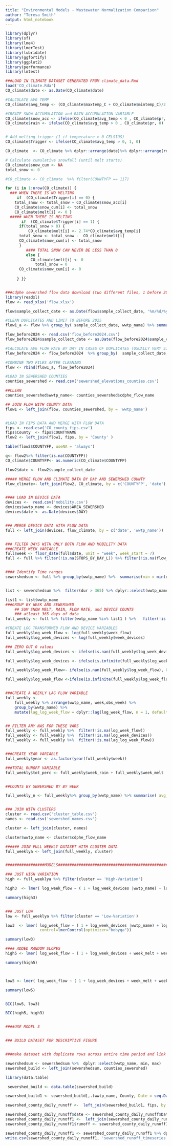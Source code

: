 ```yaml
---
title: "Environmental Models - Wastewater Normalization Comparison"
author: "Teresa Smith"
output: html_notebook
---
```


```r
library(dplyr)
library(sf)
library(lme4)
library(lmerTest)
library(lubridate)
library(ggfortify)
library(ggplot2)
library(performance)
library(lmtest)

###LOAD IN CLIMATE DATASET GENERATED FROM climate_data.Rmd
load('CO_climate.Rda') 
CO_climate$date <- as.Date(CO_climate$date)

#CALCULATE AVG TEMP 
CO_climate$avg_temp <- (CO_climate$maxtemp_C + CO_climate$mintemp_C)/2

#CREATE SNOW ACCUMULATION and RAIN ACCUMULATION VARIABLE 
CO_climate$snow_acc <- ifelse(CO_climate$avg_temp < 0 , CO_climate$pr, 0)
CO_climate$rain <- ifelse(CO_climate$avg_temp > 0 , CO_climate$pr, 0)


# Add melting trigger (1 if temperature > 0 CELSIUS)
CO_climate$Trigger <- ifelse(CO_climate$avg_temp > 0, 1, 0)

CO_climate  <- CO_climate %>% dplyr::arrange(date)%>% dplyr::arrange(rowid)

# Calculate cumulative snowfall (until melt starts)
CO_climate$snow_cum <- NA
total_snow <- 0

#CO_climate <- CO_climate  %>% filter(COUNTYFP == 117)

for (i in 1:nrow(CO_climate)) {
  ### WHEN THERE IS NO MELTING 
     if  (CO_climate$Trigger[i] == 0) {
    total_snow <- total_snow + CO_climate$snow_acc[i]
    CO_climate$snow_cum[i] <- total_snow
    CO_climate$melt[i] <- 0 }
  ##### WHEN THERE IS MELTING 
       if  (CO_climate$Trigger[i] == 1) {
      if(total_snow > 0) {
          CO_climate$melt[i] <- 2.74*CO_climate$avg_temp[i]
      total_snow <- total_snow -  CO_climate$melt[i] 
      CO_climate$snow_cum[i] <- total_snow
      }
         #### TOTAL SNOW CAN NEVER BE LESS THAN 0
         else {
           CO_climate$melt[i] <- 0 
             total_snow = 0 
      CO_climate$snow_cum[i] <- 0
   
     } }}



```



```r
###cdphe sewershed flow data download (two different files, 1 before 2024, one for 2024)
library(readxl)
flow <- read_xlsx('flow.xlsx')

flow$sample_collect_date <- as.Date(flow$sample_collect_date, '%m/%d/%y')

#CLEAN DUPLICATES AND LIMIT TO BEFORE 2025 
flow1_a <- flow %>% group_by( sample_collect_date, wwtp_name) %>% summarise(flow_rate = mean(flow_rate)) %>% filter(sample_collect_date < '2025-01-01')

flow_before2024 <- read.csv('flow_before2024.csv')
flow_before2024$sample_collect_date <- as.Date(flow_before2024$sample_collect_date, '%m/%d/%y')

#CALCULATE AVG FLOW RATE BY DAY IN CASES OF DUPLICATES (USUALLY VERY SIMILAR NUMBERS)
flow_before2024 <- flow_before2024  %>% group_by(  sample_collect_date, wwtp_name) %>% summarise(flow_rate = mean(flow_rate)) %>% filter( sample_collect_date < '2024-01-01')

#COMBINE TWO FILES AFTER CLEANING 
flow <- rbind(flow1_a, flow_before2024)

#LOAD IN SEWERSHED COUNTIES 
counties_sewershed <- read.csv('sewershed_elevations_counties.csv')

##CLEAN 
counties_sewershed$wwtp_name<- counties_sewershed$cdphe_flow_name 

## JOIN FLOW WITH COUNTY DATA 
flow1 <- left_join(flow, counties_sewershed, by = 'wwtp_name')


#LOAD IN FIPS DATA AND MERGE WITH FLOW DATA 
fips <- read.csv('CO_county_fips.csv')
fips$County  <- fips$COUNTYNAME
flow2 <- left_join(flow1, fips, by = 'County' )

table(flow2$COUNTYFP, useNA = 'always')

q<- flow2%>% filter(is.na(COUNTYFP))
CO_climate$COUNTYFP<- as.numeric(CO_climate$COUNTYFP)

flow2$date <- flow2$sample_collect_date

##### MERGE FLOW AND CLIMATE DATA BY DAY AND SEWERSHED COUNTY
flow_climate<- left_join(flow2, CO_climate, by = c('COUNTYFP', 'date') ) %>% filter(date < '2025-01-01')


#### LOAD IN DEVICE DATA
devices <-  read.csv('mobility.csv')
devices$wwtp_name <- devices$AREA_SEWERSHED
devices$date <- as.Date(devices$DAY)


### MERGE DEVICE DATA WITH FLOW DATA 
full <- left_join(devices, flow_climate, by = c('date', 'wwtp_name'))


### FILTER DAYS WITH ONLY BOTH FLOW AND MOBILITY DATA
###CREATE WEEK VARIABLE
full$week <- floor_date(full$date, unit = "week", week_start = 7)
full <- full %>% filter(!is.na(STOPS_BY_DAY_L)) %>% filter(!is.na(flow_rate))


#### Identify Time ranges 
sewershedsum <- full %>% group_by(wwtp_name) %>%  summarise(min = min(date), max = max(date), dur = max-min, obs = n()) %>% filter


list <- sewershedsum %>%  filter(dur > 365) %>% dplyr::select(wwtp_name)

list1 <- list$wwtp_name
###GROUP BY WEEK AND SEWERSHED
    ## SUM SNOW MELT, RAIN, FLOW RATE, and DEVICE COUNTS
    ### atleast 365 days of data 
full_weekly <- full %>% filter(wwtp_name %in% list1 ) %>%   filter(!is.na(STOPS_BY_DAY_L)) %>% filter(!is.na(flow_rate))  %>% filter(!is.na(melt))  %>% filter(!is.na(rain))  %>% group_by(week, wwtp_name) %>%  arrange(wwtp_name, week) %>% summarise(week_devices =  sum(STOPS_BY_DAY_L), week_flow = sum(flow_rate), week_melt = sum(melt), week_rain = sum(rain), obs_week = n())

#CREATE LOG TRANSFORMED FLOW AND DEVICE VARIABLES 
full_weekly$log_week_flow <- log(full_weekly$week_flow)
full_weekly$log_week_devices <- log(full_weekly$week_devices)

### ZERO OUT 0 values 
full_weekly$log_week_devices <- ifelse(is.nan(full_weekly$log_week_devices), 0, full_weekly$log_week_devices )

full_weekly$log_week_devices <- ifelse(is.infinite(full_weekly$log_week_devices), 0, full_weekly$log_week_devices )

full_weekly$log_week_flow<- ifelse(is.nan(full_weekly$log_week_flow), 0, full_weekly$log_week_flow)

full_weekly$log_week_flow <-ifelse(is.infinite(full_weekly$log_week_flow), 0, full_weekly$log_week_flow)


###CREATE A WEEKLY LAG FLOW VARIABLE
full_weekly <- 
    full_weekly %>% arrange(wwtp_name, week,obs_week) %>% 
    group_by(wwtp_name) %>%
    mutate(lag_log_week_flow = dplyr::lag(log_week_flow, n = 1, default = NA)) 


## FILTER ANY NAS FOR THESE VARS 
full_weekly <- full_weekly %>%  filter(!is.na(log_week_flow))
full_weekly <- full_weekly %>%  filter(!is.na(log_week_devices))
full_weekly <- full_weekly %>%  filter(!is.na(lag_log_week_flow))


###CREATE YEAR VARIABLE
full_weekly$year <- as.factor(year(full_weekly$week))

###TOTAL RUNOFF VARIABLE
full_weekly$tot_perc <- full_weekly$week_rain + full_weekly$week_melt


##COUNTS BY SEWERSHED BY BY WEEK 

full_weekly_n <- full_weekly%>% group_by(wwtp_name) %>% summarise( avg_obs = mean(obs_week), min = min(obs_week), max = max(obs_week))



```


```r
### JOIN WITH CLUSTERS 
cluster <- read.csv('cluster_table.csv')
names <- read.csv('sewershed_names.csv')

cluster <- left_join(cluster, names)

cluster$wwtp_name <- cluster$cdphe_flow_name

###### JOIN FULL WEEKLY DATASET WITH CLUSTER DATA 
full_weeklya <- left_join(full_weekly, cluster)


#################MODELS#################################################

### JUST HIGH VARIATION 
high <- full_weeklya %>% filter(cluster == 'High-Variation')

high3  <- lmer( log_week_flow ~ ( 1 + log_week_devices |wwtp_name) + log_week_devices +  year + lag_log_week_flow  + week_rain + week_melt , data = high, REML = TRUE, control=lmerControl(optimizer="bobyqa"))

summary(high3)


### JUST LOW 
low <- full_weeklya %>% filter(cluster == 'Low-Variation')

low3  <- lmer( log_week_flow ~ ( 1 + log_week_devices |wwtp_name) + log_week_devices +  year + lag_log_week_flow + week_rain + week_melt, data = low, REML = TRUE,
               control=lmerControl(optimizer="bobyqa"))

summary(low3)

#### ADDED RANDOM SLOPES 
high5 <- lmer( log_week_flow ~ ( 1 + log_week_devices + week_melt + week_rain  |wwtp_name) + log_week_devices +  year + lag_log_week_flow  + week_rain + week_melt , data = high, REML = TRUE, control=lmerControl(optimizer="bobyqa"))

summary(high5)



low5 <- lmer( log_week_flow ~ ( 1 + log_week_devices + week_melt + week_rain  |wwtp_name) + log_week_devices +  year + lag_log_week_flow  + week_rain + week_melt , data = low, REML = TRUE, control=lmerControl(optimizer="bobyqa"))

summary(low5)


BIC(low5, low3)

BIC(high5, high3)


####USE MODEL 3  



```


```r
### BUILD DATASET FOR DESCRIPTIVE FIGURE 


###make dataset with duplicate rows across entire time period and link to county data 

sewershedsum <- sewershedsum %>%  dplyr::select(wwtp_name, min, max)
sewershed_build <- left_join(sewershedsum, counties_sewershed)

library(data.table)

 sewershed_build <- data.table(sewershed_build)

sewershed_build1 <- sewershed_build[,.(wwtp_name, County, Date = seq.Date(min, max, 1)), by=.(n=row.names(sewershed_build))][,-1]

sewershed_county_daily_runoff <-  left_join(sewershed_build1, fips, by = 'County') 

sewershed_county_daily_runoff$date <- sewershed_county_daily_runoff$Date
sewershed_county_daily_runoff1 <-  left_join(sewershed_county_daily_runoff, CO_climate, by = c('COUNTYFP', 'date')) 
sewershed_county_daily_runoff1$runoff <- sewershed_county_daily_runoff1$melt + sewershed_county_daily_runoff1$rain

sewershed_county_daily_runoff1 <- sewershed_county_daily_runoff1 %>% dplyr::select(wwtp_name, date, County, melt, rain, runoff)
write.csv(sewershed_county_daily_runoff1, 'sewershed_runoff_timeseries.csv')

```

